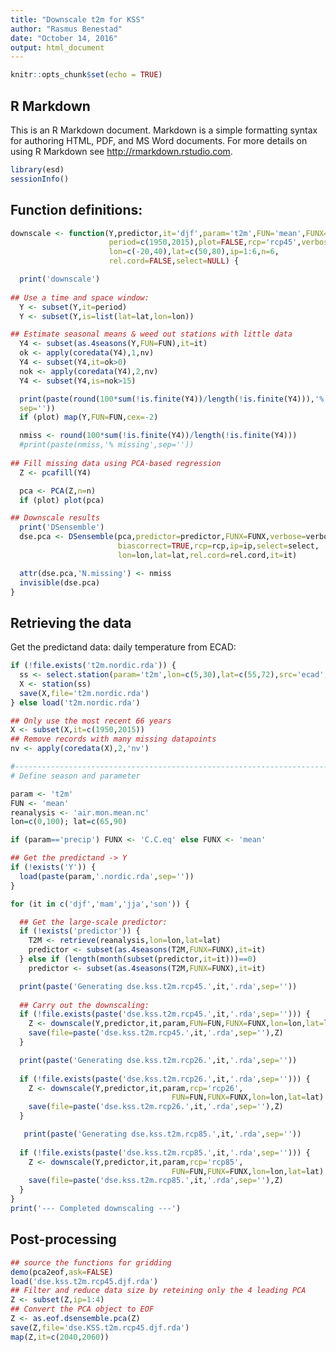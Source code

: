 ```yaml
---
title: "Downscale t2m for KSS"
author: "Rasmus Benestad"
date: "October 14, 2016"
output: html_document
---
```


```r
knitr::opts_chunk$set(echo = TRUE)
```

## R Markdown

This is an R Markdown document. Markdown is a simple formatting syntax for authoring HTML, PDF, and MS Word documents. For more details on using R Markdown see <http://rmarkdown.rstudio.com>.

```r
library(esd)
sessionInfo()
```

## Function definitions:

```r
downscale <- function(Y,predictor,it='djf',param='t2m',FUN='mean',FUNX='mean',
                      period=c(1950,2015),plot=FALSE,rcp='rcp45',verbose=FALSE,
                      lon=c(-20,40),lat=c(50,80),ip=1:6,n=6,
                      rel.cord=FALSE,select=NULL) {

  print('downscale')
  
## Use a time and space window:  
  Y <- subset(Y,it=period)
  Y <- subset(Y,is=list(lat=lat,lon=lon))

## Estimate seasonal means & weed out stations with little data
  Y4 <- subset(as.4seasons(Y,FUN=FUN),it=it)
  ok <- apply(coredata(Y4),1,nv)
  Y4 <- subset(Y4,it=ok>0)
  nok <- apply(coredata(Y4),2,nv)
  Y4 <- subset(Y4,is=nok>15)

  print(paste(round(100*sum(!is.finite(Y4))/length(!is.finite(Y4))),'% missing',
  sep=''))
  if (plot) map(Y,FUN=FUN,cex=-2)

  nmiss <- round(100*sum(!is.finite(Y4))/length(!is.finite(Y4)))
  #print(paste(nmiss,'% missing',sep=''))
  
## Fill missing data using PCA-based regression
  Z <- pcafill(Y4)

  pca <- PCA(Z,n=n)
  if (plot) plot(pca)

## Downscale results
  print('DSensemble')
  dse.pca <- DSensemble(pca,predictor=predictor,FUNX=FUNX,verbose=verbose,
                        biascorrect=TRUE,rcp=rcp,ip=ip,select=select,
                        lon=lon,lat=lat,rel.cord=rel.cord,it=it)

  attr(dse.pca,'N.missing') <- nmiss
  invisible(dse.pca)
}
```


## Retrieving the data

Get the predictand data: daily temperature from ECAD:

```r
if (!file.exists('t2m.nordic.rda')) {
  ss <- select.station(param='t2m',lon=c(5,30),lat=c(55,72),src='ecad',nmin=50)
  X <- station(ss)
  save(X,file='t2m.nordic.rda')
} else load('t2m.nordic.rda')
```

```r
## Only use the most recent 66 years 
X <- subset(X,it=c(1950,2015))
## Remove records with many missing datapoints
nv <- apply(coredata(X),2,'nv')
```

```r
#-----------------------------------------------------------------------
# Define season and parameter

param <- 't2m'
FUN <- 'mean'
reanalysis <- 'air.mon.mean.nc'
lon=c(0,100); lat=c(65,90)

if (param=='precip') FUNX <- 'C.C.eq' else FUNX <- 'mean'

## Get the predictand -> Y
if (!exists('Y')) {
  load(paste(param,'.nordic.rda',sep=''))
}

for (it in c('djf','mam','jja','son')) {

  ## Get the large-scale predictor:
  if (!exists('predictor')) {
    T2M <- retrieve(reanalysis,lon=lon,lat=lat)
    predictor <- subset(as.4seasons(T2M,FUNX=FUNX),it=it)
  } else if (length(month(subset(predictor,it=it)))==0)
    predictor <- subset(as.4seasons(T2M,FUNX=FUNX),it=it) 

  print(paste('Generating dse.kss.t2m.rcp45.',it,'.rda',sep=''))
  
  ## Carry out the downscaling:
  if (!file.exists(paste('dse.kss.t2m.rcp45.',it,'.rda',sep=''))) {
    Z <- downscale(Y,predictor,it,param,FUN=FUN,FUNX=FUNX,lon=lon,lat=lat)
    save(file=paste('dse.kss.t2m.rcp45.',it,'.rda',sep=''),Z)
  }

  print(paste('Generating dse.kss.t2m.rcp26.',it,'.rda',sep=''))
  
  if (!file.exists(paste('dse.kss.t2m.rcp26.',it,'.rda',sep=''))) {
    Z <- downscale(Y,predictor,it,param,rcp='rcp26',
                                    FUN=FUN,FUNX=FUNX,lon=lon,lat=lat)
    save(file=paste('dse.kss.t2m.rcp26.',it,'.rda',sep=''),Z)
  }

   print(paste('Generating dse.kss.t2m.rcp85.',it,'.rda',sep=''))
  
  if (!file.exists(paste('dse.kss.t2m.rcp85.',it,'.rda',sep=''))) {
    Z <- downscale(Y,predictor,it,param,rcp='rcp85',
                                    FUN=FUN,FUNX=FUNX,lon=lon,lat=lat)
    save(file=paste('dse.kss.t2m.rcp85.',it,'.rda',sep=''),Z)
  }
}
print('--- Completed downscaling ---')
```

## Post-processing


```r
## source the functions for gridding
demo(pca2eof,ask=FALSE)
load('dse.kss.t2m.rcp45.djf.rda')
## Filter and reduce data size by reteining only the 4 leading PCA
Z <- subset(Z,ip=1:4)
## Convert the PCA object to EOF 
Z <- as.eof.dsensemble.pca(Z)
save(Z,file='dse.KSS.t2m.rcp45.djf.rda')
map(Z,it=c(2040,2060))
```


